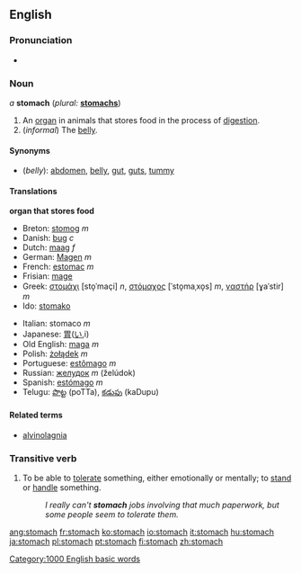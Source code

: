 ==English==
===Pronunciation===
*{{audio|en-us-stomach.ogg|Audio (US)}}

=== Noun ===
''a'' '''stomach'''  (''plural:'' '''[[stomachs]]''')

# An [[organ]] in animals that stores food in the process of [[digestion]].
# (''informal'') The [[belly]].

====Synonyms====
*(''belly''): [[abdomen]], [[belly]], [[gut]], [[guts]], [[tummy]]

====Translations====
'''organ that stores food'''
{{top}}
*Breton: [[stomog]] ''m''
*Danish: [[bug]] ''c''
*Dutch: [[maag]] ''f''
*German: [[Magen]] ''m''
*French: [[estomac]] ''m''
*Frisian: [[mage]]
*Greek: [[στομάχι]] [sto̞ˈmaçi] ''n'', [[στόμαχος]] [ˈsto̞maˌxo̞s] ''m'', [[γαστήρ]] [ɣaˈstir] ''m''
*Ido: [[stomako]]
{{mid}}
*Italian: stomaco ''m''
*Japanese: [[胃]]([[い]],i)
*Old English: [[maga#Old English|maga]] ''m''
*Polish: [[żołądek]] ''m''
*Portuguese: [[estômago]] ''m''
*Russian: [[желудок]] ''m'' (želúdok)
*Spanish: [[estómago]] ''m''
*Telugu: [[పొట్ట]] (poTTa), [[కడుపు]] (kaDupu)
{{bottom}}

====Related terms====
* [[alvinolagnia]]

===Transitive verb===
{{en-infl-reg-consonant|stomach||}}
# To be able to [[tolerate]] something, either emotionally or mentally; to [[stand]] or [[handle]] something.
#:''I really can't '''stomach''' jobs involving that much paperwork, but some people seem to tolerate them.''

[[Category:1000 English basic words]]

[[ang:stomach]]
[[fr:stomach]]
[[ko:stomach]]
[[io:stomach]]
[[it:stomach]]
[[hu:stomach]]
[[ja:stomach]]
[[pl:stomach]]
[[pt:stomach]]
[[fi:stomach]]
[[zh:stomach]]
